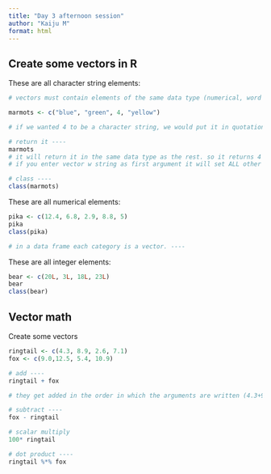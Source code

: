 ```yaml
---
title: "Day 3 afternoon session"
author: "Kaiju M"
format: html
---
```


## Create some vectors in R

These are all character string elements: 
```r
# vectors must contain elements of the same data type (numerical, word strings) ----

marmots <- c("blue", "green", 4, "yellow")

# if we wanted 4 to be a character string, we would put it in quotations ----

# return it ----
marmots
# it will return it in the same data type as the rest. so it returns 4 as a character "4".
# if you enter vector w string as first argument it will set ALL other arguments to strings 

# class ----
class(marmots)

```

These are all numerical elements:
```r
pika <- c(12.4, 6.8, 2.9, 8.8, 5)
pika
class(pika)

# in a data frame each category is a vector. ----
```
 
These are all integer elements:
```r
bear <- c(20L, 3L, 18L, 23L)
bear
class(bear)
```

## Vector math 

Create some vectors
```r
ringtail <- c(4.3, 8.9, 2.6, 7.1)
fox <- c(9.0,12.5, 5.4, 10.9)

# add ----
ringtail + fox

# they get added in the order in which the arguments are written (4.3+9.0, 12.5+8.9 etc) ----

# subtract ----
fox - ringtail

# scalar multiply
100* ringtail

# dot product ----
ringtail %*% fox

```

 
